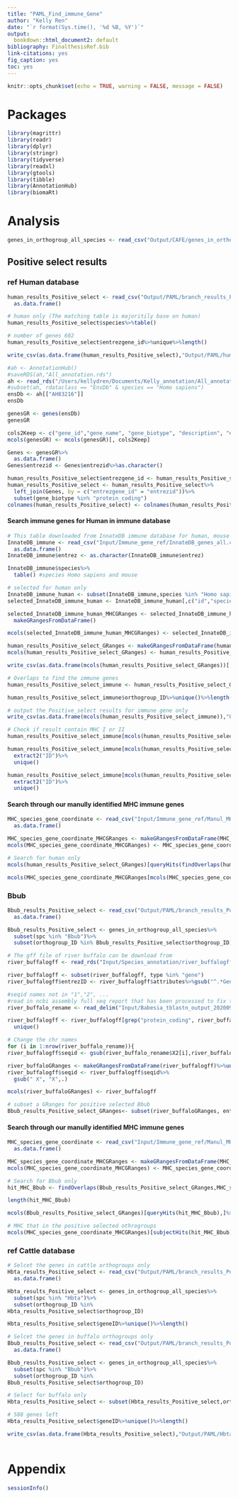 ```yaml
---
title: "PAML_Find_immune_Gene"
author: "Kelly Ren"
date: "`r format(Sys.time(), '%d %B, %Y')`"
output:
  bookdown::html_document2: default
bibliography: FinalthesisRef.bib
link-citations: yes
fig_caption: yes
toc: yes
---
```


```r
knitr::opts_chunk$set(echo = TRUE, warning = FALSE, message = FALSE)
```

# Packages

```r
library(magrittr)
library(readr)
library(dplyr)
library(stringr)
library(tidyverse)
library(readxl)
library(gtools)
library(tibble)
library(AnnotationHub)
library(biomaRt)
```

# Analysis

```r
genes_in_orthogroup_all_species <- read_csv("Output/CAFE/genes_in_orthogroup_all_species.csv")
```

## Positive select results
### ref Human database

```r
human_results_Positive_select <- read_csv("Output/PAML/branch_results_Positive_select.csv")%>%
  as.data.frame()

# human only (The matching table is majoritily base on human)
human_results_Positive_select$species%>%table()

# number of genes 602
human_results_Positive_select$entrezgene_id%>%unique%>%length()

write_csv(as.data.frame(human_results_Positive_select),"Output/PAML/humanref_results_Positive_select.csv")
```


```r
#ah <- AnnotationHub()
#saveRDS(ah,"All_annotation.rds")
ah <- read_rds("/Users/kellydren/Documents/Kelly_annotation/All_annotation.rds") 
#subset(ah, rdataclass == "EnsDb" & species == "Homo sapiens")
ensDb <- ah[["AH83216"]]
ensDb
```

```r
genesGR <- genes(ensDb)
genesGR
```

```r
cols2Keep <- c("gene_id","gene_name", "gene_biotype", "description", "entrezid")
mcols(genesGR) <- mcols(genesGR)[, cols2Keep]

Genes <- genesGR%>%
  as.data.frame()
Genes$entrezid <- Genes$entrezid%>%as.character()
```


```r
human_results_Positive_select$entrezgene_id <- human_results_Positive_select$entrezgene_id%>%as.character()
human_results_Positive_select <- human_results_Positive_select%>%
  left_join(Genes, by = c("entrezgene_id" = "entrezid"))%>%
  subset(gene_biotype %in% "protein_coding")
colnames(human_results_Positive_select) <- colnames(human_results_Positive_select)%>%gsub("entrezgene_id","entrez",.)
```

#### Search immune genes for Human in immune database

```r
# This table downloaded from InnateDB immune database for human, mouse only
InnateDB_immune <- read_csv("Input/Immune_gene_ref/InnateDB_genes_all.csv")%>%
  as.data.frame()
InnateDB_immune$entrez <- as.character(InnateDB_immune$entrez)

InnateDB_immune$species%>%
  table() #species Homo sapiens and mouse

# selected for human only
InnateDB_immune_human <- subset(InnateDB_immune,species %in% "Homo sapiens")
selected_InnateDB_immune_human <- InnateDB_immune_human[,c("id","species","taxonId","ensembl","entrez","name","fullname","synonym","signature","chromStart", "chromEnd", "chromStrand", "chromName", "goTerms","function","humanOrthologs","mouseOrthologs","bovineOrthologs")]

selected_InnateDB_immune_human_MHCGRanges <- selected_InnateDB_immune_human%>%set_colnames(c("id","species","taxonId","ensembl","entrez","name","fullname","synonym","signature","start", "end", "strand", "chr", "goTerms","function","humanOrthologs","mouseOrthologs","bovineOrthologs"))%>%
  makeGRangesFromDataFrame()

mcols(selected_InnateDB_immune_human_MHCGRanges) <- selected_InnateDB_immune_human

human_results_Positive_select_GRanges <- makeGRangesFromDataFrame(human_results_Positive_select)
mcols(human_results_Positive_select_GRanges) <- human_results_Positive_select

write_csv(as.data.frame(mcols(human_results_Positive_select_GRanges))[,c(1,2,3,4,5,6,7,8,17)]%>%unique()%>%drop_na(),"Output/PAML/humanref_results_Positive_select_GRanges.csv")

# Overlaps to find the immune genes
human_results_Positive_select_immune <- human_results_Positive_select_GRanges[queryHits(findOverlaps(human_results_Positive_select_GRanges,selected_InnateDB_immune_human_MHCGRanges)),]

human_results_Positive_select_immune$orthogroup_ID%>%unique()%>%length()

# output the Positive_select results for immune gene only
write_csv(as.data.frame(mcols(human_results_Positive_select_immune)),"Output/PAML/humanref_results_Positive_select_immune.csv")
```


```r
# Check if result contain MHC I or II
human_results_Positive_select_immune[mcols(human_results_Positive_select_immune)$description%>%grep("histocompatibility",.),]

human_results_Positive_select_immune[mcols(human_results_Positive_select_immune)$description%>%grep("histocompatibility",.),]%>%mcols()%>%
  extract2("ID")%>%
  unique() 

human_results_Positive_select_immune[mcols(human_results_Positive_select_immune)$description%>%grep("histocompatibility",.),]%>%mcols()%>%
  extract2("ID")%>%
  unique() 
```

#### Search through our manully identified MHC immune genes

```r
MHC_species_gene_coordinate <- read_csv("Input/Immune_gene_ref/Manul_MHC_species_gene_coordinate_table.csv")%>%
  as.data.frame()

MHC_species_gene_coordinate_MHCGRanges <- makeGRangesFromDataFrame(MHC_species_gene_coordinate)
mcols(MHC_species_gene_coordinate_MHCGRanges) <- MHC_species_gene_coordinate

# Search for human only
mcols(human_results_Positive_select_GRanges)[queryHits(findOverlaps(human_results_Positive_select_GRanges,MHC_species_gene_coordinate_MHCGRanges[mcols(MHC_species_gene_coordinate_MHCGRanges)$species %in% "human",])),]

mcols(MHC_species_gene_coordinate_MHCGRanges[mcols(MHC_species_gene_coordinate_MHCGRanges)$species %in% "human",])[subjectHits(findOverlaps(human_results_Positive_select_GRanges,MHC_species_gene_coordinate_MHCGRanges[mcols(MHC_species_gene_coordinate_MHCGRanges)$species %in% "human",])),]
```

### Bbub
```r
Bbub_results_Positive_select <- read_csv("Output/PAML/branch_results_Positive_select.csv")%>%
  as.data.frame()

Bbub_results_Positive_select <- genes_in_orthogroup_all_species%>%
  subset(spc %in% "Bbub")%>%
  subset(orthogroup_ID %in% Bbub_results_Positive_select$orthogroup_ID)
```

```r
# The gff file of river buffalo can be download from 
river_buffalogff <- read_rds("Input/Species_annotation/river_buffalogff.rds")

river_buffalogff <- subset(river_buffalogff, type %in% "gene")
river_buffalogff$entrezID <- river_buffalogff$attributes%>%gsub("^.*GeneID:","",.)%>%gsub(";Name=.*","",.)

#seqid names not in "1","2", ...
#read in ncbi assembly full seq report that has been processed to fix this
river_buffalo_rename <- read_delim("Input/Babesia_tblastn_output_20200901/river_buffalo.rename.csv",",",col_names = FALSE)

river_buffalogff <- river_buffalogff[grep("protein_coding", river_buffalogff[,9]),]%>%
  unique()

# Change the chr names
for (i in 1:nrow(river_buffalo_rename)){
river_buffalogff$seqid <- gsub(river_buffalo_rename$X2[i],river_buffalo_rename$X1[i],river_buffalogff$seqid)}

river_buffaloGRanges <- makeGRangesFromDataFrame(river_buffalogff)%>%unique()
river_buffalogff$seqid <- river_buffalogff$seqid%>%
  gsub(" X", "X",.)  

mcols(river_buffaloGRanges) <- river_buffalogff

# subset a GRanges for positive selected Bbub
Bbub_results_Positive_select_GRanges<- subset(river_buffaloGRanges, entrezID %in% Bbub_results_Positive_select$geneID)
```

#### Search through our manully identified MHC immune genes

```r
MHC_species_gene_coordinate <- read_csv("Input/Immune_gene_ref/Manul_MHC_species_gene_coordinate_table.csv")%>%
  as.data.frame()

MHC_species_gene_coordinate_MHCGRanges <- makeGRangesFromDataFrame(MHC_species_gene_coordinate)
mcols(MHC_species_gene_coordinate_MHCGRanges) <- MHC_species_gene_coordinate

# Search for Bbub only
hit_MHC_Bbub <- findOverlaps(Bbub_results_Positive_select_GRanges,MHC_species_gene_coordinate_MHCGRanges[mcols(MHC_species_gene_coordinate_MHCGRanges)$species %in% "Bbub",])

length(hit_MHC_Bbub)

mcols(Bbub_results_Positive_select_GRanges)[queryHits(hit_MHC_Bbub),]%>%as.data.frame()

# MHC that in the positive selected othrogroups
mcols(MHC_species_gene_coordinate_MHCGRanges)[subjectHits(hit_MHC_Bbub),]%>%as.data.frame()%>%extract2("gene_symbol")%>%unique()
```

### ref Cattle database

```r
# Selcet the genes in cattle orthogroups only
Hbta_results_Positive_select <- read_csv("Output/PAML/branch_results_Positive_select.csv")%>%
  as.data.frame()

Hbta_results_Positive_select <- genes_in_orthogroup_all_species%>%
  subset(spc %in% "Hbta")%>%
  subset(orthogroup_ID %in%
Hbta_results_Positive_select$orthogroup_ID)

Hbta_results_Positive_select$geneID%>%unique()%>%length()

# Selcet the genes in buffalo orthogroups only
Bbub_results_Positive_select <- read_csv("Output/PAML/branch_results_Positive_select.csv")%>%
  as.data.frame()

Bbub_results_Positive_select <- genes_in_orthogroup_all_species%>%
  subset(spc %in% "Bbub")%>%
  subset(orthogroup_ID %in%
Bbub_results_Positive_select$orthogroup_ID)

# Select for buffalo only 
Hbta_results_Positive_select <- subset(Hbta_results_Positive_select,orthogroup_ID %in% Bbub_results_Positive_select$orthogroup_ID)

# 588 genes left
Hbta_results_Positive_select$geneID%>%unique()%>%length()

write_csv(as.data.frame(Hbta_results_Positive_select),"Output/PAML/Hbtaref_results_Positive_select.csv")
  
```

# Appendix

```r
sessionInfo()
```